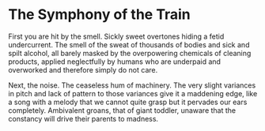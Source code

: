 # The Symphony of the Train

First you are hit by the smell. Sickly sweet overtones hiding a fetid undercurrent. The smell of the sweat of thousands
of bodies and sick and spilt alcohol, all barely masked by the overpowering chemicals of cleaning products, applied
neglectfully by humans who are underpaid and overworked and therefore simply do not care.

Next, the noise. The ceaseless hum of machinery. The very slight variances in pitch and lack of pattern to those
variances give it a maddening edge, like a song with a melody that we cannot quite grasp but it pervades our ears
completely. Ambivalent groans, that of giant toddler, unaware that the constancy will drive their parents to madness.
